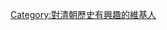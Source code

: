 {{Userbox-2
  |id1=[[File:Flag of China (1889–1912).svg|45px]]
  |id1-c=#eeeeee
  |id1-s=12
  |info=這個用戶對'''[[清朝历史]]'''有濃厚興趣。
  |info-fc=#000000
  |info-s=10
  |border-c=#000000
  |id2-c=#eeeeee
  |id2=[[File:清 佚名 《清太祖天命皇帝朝服像》.jpg|25px]]
}}
[[Category:對清朝歷史有興趣的維基人]]
